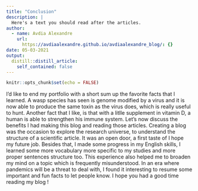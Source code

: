 ```yaml
---
title: "Conclusion"
description: |
  Here's a text you should read after the articles.
author:
  - name: Avdia Alexandre
    url:
      https://avdiaalexandre.github.io/avdiaalexandre_blog/: {}
date: 05-03-2021
output:
  distill::distill_article:
    self_contained: false
---
```


```r
knitr::opts_chunk$set(echo = FALSE)
```

I’d like to end my portfolio with a short sum up the favorite facts that I learned. 
A wasp species has seen is genome modified by a virus and it is now able to produce the same toxin
as the virus does, which is really useful to hunt. 
Another fact that I like, is that with a litlle supplement in vitamin D, a human is able to strengthen his 
immune system.
Let’s now discuss the benefits I had making this blog and reading those articles.
Creating a blog was the occasion to explore the research universe, to understand the structure of a
scientific article. It was an open door, a first taste of I hope my future job. Besides that, I made some 
progress in my English skills, I learned some more vocabulary more specific to my studies and more 
proper sentences structure too.
This experience also helped me to broaden my mind on a topic which is frequently misunderstood. In 
an era where pandemics will be a threat to deal with, I found it interesting to resume some 
important and fun facts to let people know.
I hope you had a good time reading my blog !


